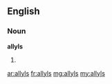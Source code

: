 ==English==

===Noun===
'''allyls'''

# {{plural of|allyl}}

[[ar:allyls]]
[[fr:allyls]]
[[mg:allyls]]
[[my:allyls]]